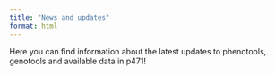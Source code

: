 ```yaml
---
title: "News and updates"
format: html
---
```


Here you can find information about the latest updates to phenotools, genotools and available data in p471!
